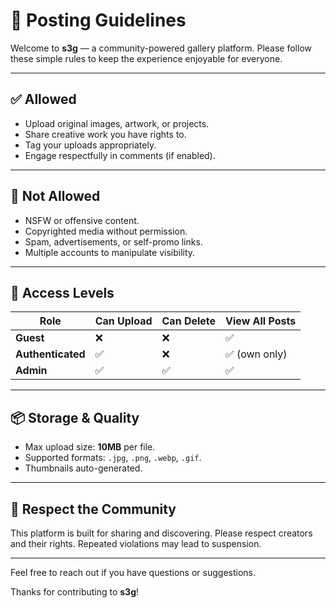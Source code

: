 # 📝 Posting Guidelines

Welcome to **s3g** — a community-powered gallery platform. Please follow these simple rules to keep the experience enjoyable for everyone.

---

## ✅ Allowed

- Upload original images, artwork, or projects.
- Share creative work you have rights to.
- Tag your uploads appropriately.
- Engage respectfully in comments (if enabled).

---

## 🚫 Not Allowed

- NSFW or offensive content.
- Copyrighted media without permission.
- Spam, advertisements, or self-promo links.
- Multiple accounts to manipulate visibility.

---

## 🔐 Access Levels

| Role              | Can Upload | Can Delete | View All Posts |
|-------------------|------------|------------|----------------|
| **Guest**         | ❌         | ❌         | ✅             |
| **Authenticated** | ✅         | ❌         | ✅ (own only)  |
| **Admin**         | ✅         | ✅         | ✅             |

---
## 📦 Storage & Quality

- Max upload size: **10MB** per file.
- Supported formats: `.jpg`, `.png`, `.webp`, `.gif`.
- Thumbnails auto-generated.

---

## 🙏 Respect the Community

This platform is built for sharing and discovering. Please respect creators and their rights. Repeated violations may lead to suspension.

---

Feel free to reach out if you have questions or suggestions.

Thanks for contributing to **s3g**!
